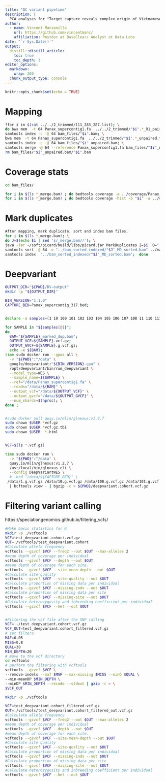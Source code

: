 ```yaml
---
title: "QC variant pipeline"
description: |
  PCA analyses for "Target capture reveals complex origin of Vietnamese ginseng"
author:
  - name: Vincent Manzanilla 
    url: https://github.com/vincentmanz/
    affiliation: Postdoc at BaseClear/ Analyst at Data.Labs
date: "`r Sys.Date()`"
output:
  distill::distill_article:
    toc: true
    toc_depth: 3
editor_options: 
  markdown: 
    wrap: 200
  chunk_output_type: console
---
```



```r
knitr::opts_chunk$set(echo = TRUE)
```

# Mapping

```bash
ffor i in $(cat ../../2_trimmed/111_283_287.list); \
do bwa mem  -t 64 Panax_supercontig1.fa  ../../2_trimmed/"$i".*_R1_paired.fastq.gz ../../2_trimmed/"$i".*_R2_paired.fastq.gz |  samtools view -bS -@ 64 --reference Panax_supercontig1.fa  - | samtools sort -@ 64  -o bam_files/"$i".bam;  \
samtools index -c -@ 64 bam_files/"$i".bam; \
bwa mem  -t 64 Panax_supercontig1.fa  ../../2_trimmed/"$i".*_unpaired.fastq.gz |  samtools view -bS -@ 64 --reference Panax_supercontig1.fa - | samtools sort -@ 64  -o bam_files/"$i"_unpaired.bam ;  \
samtools index -c -@ 64 bam_files/"$i"_unpaired.bam; \
samtools merge -@ 64 --reference Panax_supercontig1.fa bam_files/"$i"_merge.bam bam_files/"$i".bam bam_files/"$i"_unpaired.bam ; done
rm bam_files/"$i"_unpaired.bam/"$i".bam 
```


# Coverage stats

```bash

cd bam_files/

for i in $(ls *_merge.bam) ; do bedtools coverage -a ../coverage/Panax_supercontig1.bed -b $i  > ../coverage/heatmap/Data/"$i.mean-coverage-marker.txt" ; done
for i in $(ls *_merge.bam) ; do bedtools coverage -hist -b "$i" -a ../coverage/Panax_supercontig1.bed | grep ^all > ../coverage/coverage_graph/Data/"$i".hist.all.txt ; done

```

# Mark duplicates

```bash
After mapping, mark duplicate, sort and index bam files.
for i in $(ls *_merge.bam); \
do J=$(echo $i | sed 's/_merge.bam//'); \
java -jar ~/soft/picard/build/libs/picard.jar MarkDuplicates I=$i  O="../mark_duplicate/"$J"_marked_dup.bam"  M="../mark_duplicate/"$J"_marked_dup_metrics.txt" REFERENCE_SEQUENCE=../Panax_supercontig1.fa; \
samtools sort -@ 64 -o "../bam_sorted_indexed/"$J"_MD_sorted.bam" ../mark_duplicate/"$J"_marked_dup.bam; \
samtools index  "../bam_sorted_indexed/"$J"_MD_sorted.bam";  done 
```


# Deepvariant

```bash
OUTPUT_DIR="${PWD}/DV-output"
mkdir -p "${OUTPUT_DIR}"

BIN_VERSION="1.1.0"
CAPTURE_BED=Panax_supercontig_317.bed;


declare -a samples=(1 10 100 101 102 103 104 105 106 107 108 11 110 111 112 113 114 115 116 117 118 119 12 120 126 127 129 13 139 14 140 141 142 143 144 145 146 147 148 149 15 150 152 153 155 157 158 159 16 160 161 162 163 164 165 166 167 168 169 170 171 172 173 174 175 176 177 178 179 18 180 181 182 183 184 185 186 187 188 189 19 190 191 192 193 194 195 196 197 198 199 20 200 201 202 203 204 205 206 207 208 209 210 211 212 213 214 215 216 217 218 219 22 220 221 222 223 224 225 226 227 228 229 23 230 232 233 235 236 238 24 241 242 243 244 245 246 247 248 249 250 251 252 253 254 255 256 257 258 259 260 261 262 264 265 266 267 268 269 270 271 272 273 274 275 278 280 283 284 285 286 287 289 290 291 292 293 294 295 296 297 298 299 300 301 302 303 304 305 307 308 309 310 311 312 313 314 315 316 317 318 319 320 321 322 323 324 325 326 327 328 329 33 330 34 35 36 37 38 4 40 41 42 43 44 45 47 48 49 50 51 52 53 54 55 56 57 58 59 6 60 61 62 63 64 65 66 67 68 69 70 71 72 73 74 75 76 77 78 79 8 80 81 82 83 84 85 86 87 88 89 9 90 91 92 93 94 95 96 97 98 99)

for SAMPLE in "${samples[@]}";
do
  BAM="${SAMPLE}_marked_dup.bam";
  OUTPUT_VCF=${SAMPLE}.vcf.gz;
  OUTPUT_GVCF=${SAMPLE}.g.vcf.gz;
  echo -e ${BAM};
time sudo docker run --gpus all \
  -v "${PWD}":"/data" \
  google/deepvariant:"${BIN_VERSION}-gpu" \
  /opt/deepvariant/bin/run_deepvariant \
  --model_type=WES \
  --sample_name=${SAMPLE} \
  --ref="/data/Panax_supercontig1.fa" \
  --reads="/data/${BAM}" \
  --output_vcf="/data/${OUTPUT_VCF}" \
  --output_gvcf="/data/${OUTPUT_GVCF}" \
  --num_shards=$(nproc); \
done ;


#sudo docker pull quay.io/mlin/glnexus:v1.2.7
sudo chown $USER *vcf.gz
sudo chown $USER *vcf.gz.tbi
sudo chown $USER  *.html


VCF=$(ls *.vcf.gz)

time sudo docker run \
  -v "${PWD}":"/data" \
  quay.io/mlin/glnexus:v1.2.7 \
  /usr/local/bin/glnexus_cli \
  --config DeepVariantWES \
  #--bed "/data/${CAPTURE_BED}" \
 /data/1.g.vcf.gz /data/10.g.vcf.gz /data/100.g.vcf.gz /data/101.g.vcf.gz /data/102.g.vcf.gz /data/103.g.vcf.gz /data/104.g.vcf.gz /data/105.g.vcf.gz /data/106.g.vcf.gz /data/107.g.vcf.gz /data/108.g.vcf.gz /data/11.g.vcf.gz /data/110.g.vcf.gz /data/111.g.vcf.gz /data/112.g.vcf.gz /data/113.g.vcf.gz /data/114.g.vcf.gz /data/115.g.vcf.gz /data/116.g.vcf.gz /data/117.g.vcf.gz /data/118.g.vcf.gz /data/119.g.vcf.gz /data/12.g.vcf.gz /data/120.g.vcf.gz /data/126.g.vcf.gz /data/127.g.vcf.gz /data/129.g.vcf.gz /data/13.g.vcf.gz /data/139.g.vcf.gz /data/14.g.vcf.gz /data/140.g.vcf.gz /data/141.g.vcf.gz /data/142.g.vcf.gz /data/143.g.vcf.gz /data/144.g.vcf.gz /data/145.g.vcf.gz /data/146.g.vcf.gz /data/147.g.vcf.gz /data/148.g.vcf.gz /data/149.g.vcf.gz /data/15.g.vcf.gz /data/150.g.vcf.gz /data/152.g.vcf.gz /data/153.g.vcf.gz /data/155.g.vcf.gz /data/157.g.vcf.gz /data/158.g.vcf.gz /data/159.g.vcf.gz /data/16.g.vcf.gz /data/160.g.vcf.gz /data/161.g.vcf.gz /data/162.g.vcf.gz /data/163.g.vcf.gz /data/164.g.vcf.gz /data/165.g.vcf.gz /data/166.g.vcf.gz /data/167.g.vcf.gz /data/168.g.vcf.gz /data/169.g.vcf.gz /data/170.g.vcf.gz /data/171.g.vcf.gz /data/172.g.vcf.gz /data/173.g.vcf.gz /data/174.g.vcf.gz /data/175.g.vcf.gz /data/176.g.vcf.gz /data/177.g.vcf.gz /data/178.g.vcf.gz /data/179.g.vcf.gz /data/18.g.vcf.gz /data/180.g.vcf.gz /data/181.g.vcf.gz /data/182.g.vcf.gz /data/183.g.vcf.gz /data/184.g.vcf.gz /data/185.g.vcf.gz /data/186.g.vcf.gz /data/187.g.vcf.gz /data/188.g.vcf.gz /data/189.g.vcf.gz /data/19.g.vcf.gz /data/190.g.vcf.gz /data/191.g.vcf.gz /data/192.g.vcf.gz /data/193.g.vcf.gz /data/194.g.vcf.gz /data/195.g.vcf.gz /data/196.g.vcf.gz /data/197.g.vcf.gz /data/198.g.vcf.gz /data/199.g.vcf.gz /data/20.g.vcf.gz /data/200.g.vcf.gz /data/201.g.vcf.gz /data/202.g.vcf.gz /data/203.g.vcf.gz /data/204.g.vcf.gz /data/205.g.vcf.gz /data/206.g.vcf.gz /data/207.g.vcf.gz /data/208.g.vcf.gz /data/209.g.vcf.gz /data/210.g.vcf.gz /data/211.g.vcf.gz /data/212.g.vcf.gz /data/213.g.vcf.gz /data/214.g.vcf.gz /data/215.g.vcf.gz /data/216.g.vcf.gz /data/217.g.vcf.gz /data/218.g.vcf.gz /data/219.g.vcf.gz /data/22.g.vcf.gz /data/220.g.vcf.gz /data/221.g.vcf.gz /data/222.g.vcf.gz /data/223.g.vcf.gz /data/224.g.vcf.gz /data/225.g.vcf.gz /data/226.g.vcf.gz /data/227.g.vcf.gz /data/228.g.vcf.gz /data/229.g.vcf.gz /data/23.g.vcf.gz /data/230.g.vcf.gz /data/232.g.vcf.gz /data/233.g.vcf.gz /data/235.g.vcf.gz /data/236.g.vcf.gz /data/238.g.vcf.gz /data/24.g.vcf.gz /data/241.g.vcf.gz /data/242.g.vcf.gz /data/243.g.vcf.gz /data/244.g.vcf.gz /data/245.g.vcf.gz /data/246.g.vcf.gz /data/247.g.vcf.gz /data/248.g.vcf.gz /data/249.g.vcf.gz /data/250.g.vcf.gz /data/251.g.vcf.gz /data/252.g.vcf.gz /data/253.g.vcf.gz /data/254.g.vcf.gz /data/255.g.vcf.gz /data/256.g.vcf.gz /data/257.g.vcf.gz /data/258.g.vcf.gz /data/259.g.vcf.gz /data/260.g.vcf.gz /data/261.g.vcf.gz /data/262.g.vcf.gz /data/264.g.vcf.gz /data/265.g.vcf.gz /data/266.g.vcf.gz /data/267.g.vcf.gz /data/268.g.vcf.gz /data/269.g.vcf.gz /data/270.g.vcf.gz /data/271.g.vcf.gz /data/272.g.vcf.gz /data/273.g.vcf.gz /data/274.g.vcf.gz /data/275.g.vcf.gz /data/278.g.vcf.gz /data/280.g.vcf.gz /data/283.g.vcf.gz /data/284.g.vcf.gz /data/285.g.vcf.gz /data/286.g.vcf.gz /data/287.g.vcf.gz /data/289.g.vcf.gz /data/290.g.vcf.gz /data/291.g.vcf.gz /data/292.g.vcf.gz /data/293.g.vcf.gz /data/294.g.vcf.gz /data/295.g.vcf.gz /data/296.g.vcf.gz /data/297.g.vcf.gz /data/298.g.vcf.gz /data/299.g.vcf.gz /data/300.g.vcf.gz /data/301.g.vcf.gz /data/302.g.vcf.gz /data/303.g.vcf.gz /data/304.g.vcf.gz /data/305.g.vcf.gz /data/307.g.vcf.gz /data/308.g.vcf.gz /data/309.g.vcf.gz /data/310.g.vcf.gz /data/311.g.vcf.gz /data/312.g.vcf.gz /data/313.g.vcf.gz /data/314.g.vcf.gz /data/315.g.vcf.gz /data/316.g.vcf.gz /data/317.g.vcf.gz /data/318.g.vcf.gz /data/319.g.vcf.gz /data/320.g.vcf.gz /data/321.g.vcf.gz /data/322.g.vcf.gz /data/323.g.vcf.gz /data/324.g.vcf.gz /data/325.g.vcf.gz /data/326.g.vcf.gz /data/327.g.vcf.gz /data/328.g.vcf.gz /data/329.g.vcf.gz /data/33.g.vcf.gz /data/330.g.vcf.gz /data/34.g.vcf.gz /data/35.g.vcf.gz /data/36.g.vcf.gz /data/37.g.vcf.gz /data/38.g.vcf.gz /data/4.g.vcf.gz /data/40.g.vcf.gz /data/41.g.vcf.gz /data/42.g.vcf.gz /data/43.g.vcf.gz /data/44.g.vcf.gz /data/45.g.vcf.gz /data/47.g.vcf.gz /data/48.g.vcf.gz /data/49.g.vcf.gz /data/50.g.vcf.gz /data/51.g.vcf.gz /data/52.g.vcf.gz /data/53.g.vcf.gz /data/54.g.vcf.gz /data/55.g.vcf.gz /data/56.g.vcf.gz /data/57.g.vcf.gz /data/58.g.vcf.gz /data/59.g.vcf.gz /data/6.g.vcf.gz /data/60.g.vcf.gz /data/61.g.vcf.gz /data/62.g.vcf.gz /data/63.g.vcf.gz /data/64.g.vcf.gz /data/65.g.vcf.gz /data/66.g.vcf.gz /data/67.g.vcf.gz /data/68.g.vcf.gz /data/69.g.vcf.gz /data/70.g.vcf.gz /data/71.g.vcf.gz /data/72.g.vcf.gz /data/73.g.vcf.gz /data/74.g.vcf.gz /data/75.g.vcf.gz /data/76.g.vcf.gz /data/77.g.vcf.gz /data/78.g.vcf.gz /data/79.g.vcf.gz /data/8.g.vcf.gz /data/80.g.vcf.gz /data/81.g.vcf.gz /data/82.g.vcf.gz /data/83.g.vcf.gz /data/84.g.vcf.gz /data/85.g.vcf.gz /data/86.g.vcf.gz /data/87.g.vcf.gz /data/88.g.vcf.gz /data/89.g.vcf.gz /data/9.g.vcf.gz /data/90.g.vcf.gz /data/91.g.vcf.gz /data/92.g.vcf.gz /data/93.g.vcf.gz /data/94.g.vcf.gz /data/95.g.vcf.gz /data/96.g.vcf.gz /data/97.g.vcf.gz /data/98.g.vcf.gz /data/99.g.vcf.gz \
  | bcftools view - | bgzip -c > ${PWD}/deepvariant.cohort.vcf.gz

```



# Filtering variant calling

https://speciationgenomics.github.io/filtering_vcfs/

```bash

#Make basic statistics for R 
mkdir -p ./vcftools
VCF=test_deepvariant.cohort.vcf.gz
OUT=./vcftools/test_deepvariant.cohort
#Calculate allele frequency
vcftools --gzvcf $VCF --freq2 --out $OUT --max-alleles 2
#mean depth of coverage per individual
vcftools --gzvcf $VCF --depth --out $OUT
#mean depth of coverage for each site.
vcftools --gzvcf $VCF --site-mean-depth --out $OUT
#Calculate site quality
vcftools --gzvcf $VCF --site-quality --out $OUT
#Calculate proportion of missing data per individual
vcftools --gzvcf $VCF --missing-indv --out $OUT
#Calculate proportion of missing data per site
vcftools --gzvcf $VCF --missing-site --out $OUT
#Calculate heterozygosity and inbreeding coefficient per individual
vcftools --gzvcf $VCF --het --out $OUT


#Filtering the vcf file after the SNP calling
VCF=../test_deepvariant.cohort.vcf.gz
VCF_OUT=test_deepvariant.cohort_filtered.vcf.gz
# set filters
MAF=0.05
MISS=0.8
QUAL=30
MIN_DEPTH=20
# move to the vcf directory
cd vcftools
# perform the filtering with vcftools
vcftools --gzvcf $VCF \
--remove-indels --maf $MAF --max-missing $MISS --minQ $QUAL \
--min-meanDP $MIN_DEPTH \
--minDP $MIN_DEPTH --recode --stdout | gzip -c > \
$VCF_OUT

mkdir -p ./vcftools

VCF=test_deepvariant.cohort_filtered.vcf.gz
OUT=./vcftools/test_deepvariant.cohort_filtered_out.vcf.gz
#Calculate allele frequency
vcftools --gzvcf $VCF --freq2 --out $OUT --max-alleles 2
#mean depth of coverage per individual
vcftools --gzvcf $VCF --depth --out $OUT
#mean depth of coverage for each site.
vcftools --gzvcf $VCF --site-mean-depth --out $OUT
#Calculate site quality
vcftools --gzvcf $VCF --site-quality --out $OUT
#Calculate proportion of missing data per individual
vcftools --gzvcf $VCF --missing-indv --out $OUT
#Calculate proportion of missing data per site
vcftools --gzvcf $VCF --missing-site --out $OUT
#Calculate heterozygosity and inbreeding coefficient per individual
vcftools --gzvcf $VCF --het --out $OUT

```

